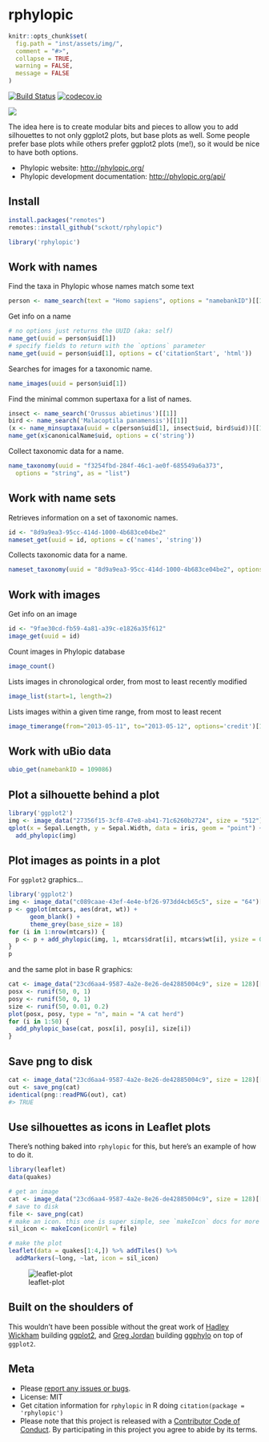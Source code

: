 rphylopic
=======

```r
knitr::opts_chunk$set(
  fig.path = "inst/assets/img/",
  comment = "#>",
  collapse = TRUE,
  warning = FALSE,
  message = FALSE
)
```

[![Build Status](https://api.travis-ci.org/sckott/rphylopic.png)](https://travis-ci.org/sckott/rphylopic)
[![codecov.io](https://codecov.io/github/sckott/rphylopic/coverage.svg?branch=master)](https://codecov.io/github/sckott/rphylopic?branch=master)

![](http://phylopic.org/assets/images/submissions/bedd622a-4de2-4067-8c70-4aa44326d229.128.png)

The idea here is to create modular bits and pieces to allow you to add silhouettes to not only ggplot2 plots, but base plots as well. Some people prefer base plots while others prefer ggplot2 plots (me!), so it would be nice to have both options.

+ Phylopic website: <http://phylopic.org/>
+ Phylopic development documentation: <http://phylopic.org/api/>

## Install

```r
install.packages("remotes")
remotes::install_github("sckott/rphylopic")
```

```r
library('rphylopic')
```

## Work with names

Find the taxa in Phylopic whose names match some text

```r
person <- name_search(text = "Homo sapiens", options = "namebankID")[[1]]
```

Get info on a name

```r
# no options just returns the UUID (aka: self)
name_get(uuid = person$uid[1])
# specify fields to return with the `options` parameter
name_get(uuid = person$uid[1], options = c('citationStart', 'html'))
```

Searches for images for a taxonomic name.

```r
name_images(uuid = person$uid[1])
```

Find the minimal common supertaxa for a list of names.

```r
insect <- name_search('Orussus abietinus')[[1]]
bird <- name_search('Malacoptila panamensis')[[1]]
(x <- name_minsuptaxa(uuid = c(person$uid[1], insect$uid, bird$uid))[[1]])
name_get(x$canonicalName$uid, options = c('string'))
```

Collect taxonomic data for a name.

```r
name_taxonomy(uuid = "f3254fbd-284f-46c1-ae0f-685549a6a373", 
  options = "string", as = "list")
```

## Work with name sets

Retrieves information on a set of taxonomic names.

```r
id <- "8d9a9ea3-95cc-414d-1000-4b683ce04be2"
nameset_get(uuid = id, options = c('names', 'string'))
```

Collects taxonomic data for a name.

```r
nameset_taxonomy(uuid = "8d9a9ea3-95cc-414d-1000-4b683ce04be2", options = "string")$taxa[1:2]
```

## Work with images

Get info on an image

```r
id <- "9fae30cd-fb59-4a81-a39c-e1826a35f612"
image_get(uuid = id)
```

Count images in Phylopic database

```r
image_count()
```

Lists images in chronological order, from most to least recently modified

```r
image_list(start=1, length=2)
```

Lists images within a given time range, from most to least recent

```r
image_timerange(from="2013-05-11", to="2013-05-12", options='credit')[1:2]
```

## Work with uBio data

```r
ubio_get(namebankID = 109086)
```

## Plot a silhouette behind a plot

```r
library('ggplot2')
img <- image_data("27356f15-3cf8-47e8-ab41-71c6260b2724", size = "512")[[1]]
qplot(x = Sepal.Length, y = Sepal.Width, data = iris, geom = "point") +
  add_phylopic(img)
```

## Plot images as points in a plot

For `ggplot2` graphics...

```r
library('ggplot2')
img <- image_data("c089caae-43ef-4e4e-bf26-973dd4cb65c5", size = "64")[[1]]
p <- ggplot(mtcars, aes(drat, wt)) +
      geom_blank() +
      theme_grey(base_size = 18)
for (i in 1:nrow(mtcars)) {
  p <- p + add_phylopic(img, 1, mtcars$drat[i], mtcars$wt[i], ysize = 0.3)
}
p
```

and the same plot in base R graphics:

```r
cat <- image_data("23cd6aa4-9587-4a2e-8e26-de42885004c9", size = 128)[[1]]
posx <- runif(50, 0, 1)
posy <- runif(50, 0, 1)
size <- runif(50, 0.01, 0.2)
plot(posx, posy, type = "n", main = "A cat herd")
for (i in 1:50) {
  add_phylopic_base(cat, posx[i], posy[i], size[i])
}
```

## Save png to disk

```r
cat <- image_data("23cd6aa4-9587-4a2e-8e26-de42885004c9", size = 128)[[1]]
out <- save_png(cat)
identical(png::readPNG(out), cat)
#> TRUE
```

## Use silhouettes as icons in Leaflet plots

There's nothing baked into `rphylopic` for this, but here's an example of how to do it.

```r
library(leaflet)
data(quakes)

# get an image
cat <- image_data("23cd6aa4-9587-4a2e-8e26-de42885004c9", size = 128)[[1]]
# save to disk
file <- save_png(cat)
# make an icon. this one is super simple, see `makeIcon` docs for more options
sil_icon <- makeIcon(iconUrl = file)

# make the plot
leaflet(data = quakes[1:4,]) %>% addTiles() %>%
  addMarkers(~long, ~lat, icon = sil_icon)
```

![leaflet-plot](inst/assets/img/leaflet.png)


## Built on the shoulders of

This wouldn't have been possible without the great work of [Hadley Wickham](http://had.co.nz/) building [ggplot2](https://github.com/hadley/ggplot2), and [Greg Jordan](https://github.com/gjuggler) building [ggphylo](https://github.com/gjuggler/ggphylo) on top of `ggplot2`.

## Meta

* Please [report any issues or bugs](https://github.com/sckott/rphylopic/issues).
* License: MIT
* Get citation information for `rphylopic` in R doing `citation(package = 'rphylopic')`
* Please note that this project is released with a [Contributor Code of Conduct](CODE_OF_CONDUCT.md).
By participating in this project you agree to abide by its terms.
